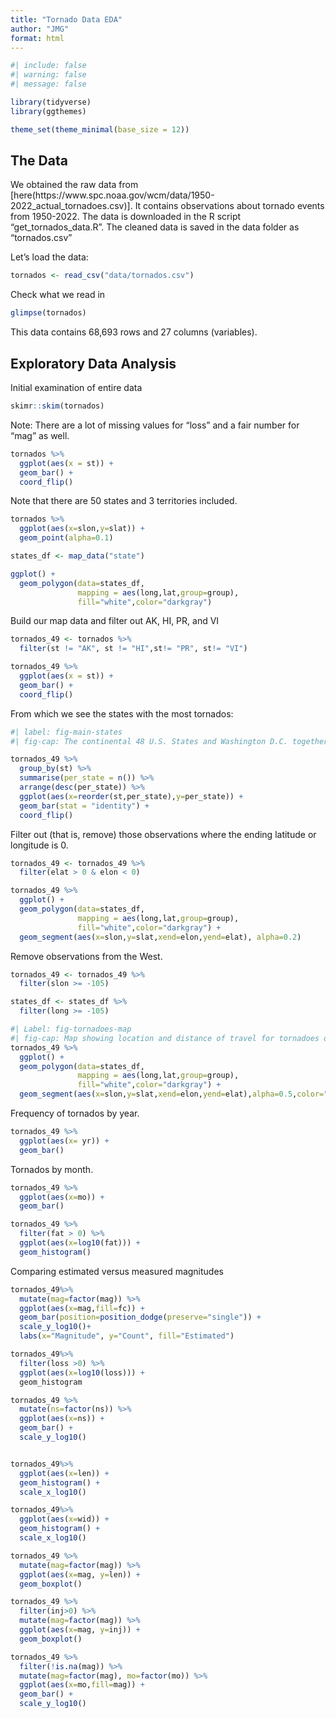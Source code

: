 ```yaml
---
title: "Tornado Data EDA"
author: "JMG"
format: html
---
```


```r
#| include: false
#| warning: false
#| message: false

library(tidyverse)
library(ggthemes)

theme_set(theme_minimal(base_size = 12))
```



## The Data

We obtained the raw data from [here(https://www.spc.noaa.gov/wcm/data/1950-2022_actual_tornadoes.csv)]. It contains observations about tornado events from 1950-2022. The data is downloaded in the R script "get_tornados_data.R". The cleaned data is saved in the data folder as "tornados.csv"

Let's load the data:

```r
tornados <- read_csv("data/tornados.csv")
```

Check what we read in

```r
glimpse(tornados)
```

This data contains 68,693 rows and 27 columns (variables).

## Exploratory Data Analysis

Initial examination of entire data 
```r
skimr::skim(tornados)
```

Note: There are a lot of missing values for "loss" and a fair number for "mag" as well. 

```r
tornados %>%
  ggplot(aes(x = st)) + 
  geom_bar() + 
  coord_flip()
```

Note that there are 50 states and 3 territories included.

```r
tornados %>%
  ggplot(aes(x=slon,y=slat)) + 
  geom_point(alpha=0.1)
```

```r
states_df <- map_data("state")
```

```r
ggplot() + 
  geom_polygon(data=states_df,
               mapping = aes(long,lat,group=group),
               fill="white",color="darkgray")
```

Build our map data and filter out AK, HI, PR, and VI

```r
tornados_49 <- tornados %>%
  filter(st != "AK", st != "HI",st!= "PR", st!= "VI")
```

```r
tornados_49 %>%
  ggplot(aes(x = st)) + 
  geom_bar() + 
  coord_flip()
```

From which we see the states with the most tornados:

```r
#| label: fig-main-states
#| fig-cap: The continental 48 U.S. States and Washington D.C. together with the frequency of tornados observed in each.

tornados_49 %>%
  group_by(st) %>%
  summarise(per_state = n()) %>%
  arrange(desc(per_state)) %>%
  ggplot(aes(x=reorder(st,per_state),y=per_state)) + 
  geom_bar(stat = "identity") + 
  coord_flip()
```

Filter out (that is, remove) those observations where the ending latitude or longitude is 0.

```r
tornados_49 <- tornados_49 %>%
  filter(elat > 0 & elon < 0)
```

```r
tornados_49 %>%
  ggplot() + 
  geom_polygon(data=states_df,
               mapping = aes(long,lat,group=group),
               fill="white",color="darkgray") + 
  geom_segment(aes(x=slon,y=slat,xend=elon,yend=elat), alpha=0.2)
```


Remove observations from the West. 

```r
tornados_49 <- tornados_49 %>%
  filter(slon >= -105)

states_df <- states_df %>%
  filter(long >= -105)
```


```r
#| Label: fig-tornadoes-map
#| fig-cap: Map showing location and distance of travel for tornadoes observed in data.
tornados_49 %>%
  ggplot() + 
  geom_polygon(data=states_df,
               mapping = aes(long,lat,group=group),
               fill="white",color="darkgray") + 
  geom_segment(aes(x=slon,y=slat,xend=elon,yend=elat),alpha=0.5,color="darkgreen")
```

Frequency of tornados by year.
```r
tornados_49 %>%
  ggplot(aes(x= yr)) + 
  geom_bar()
```

Tornados by month. 

```r
tornados_49 %>%
  ggplot(aes(x=mo)) + 
  geom_bar()
```

```r
tornados_49 %>% 
  filter(fat > 0) %>%
  ggplot(aes(x=log10(fat))) +
  geom_histogram()
```

Comparing estimated versus measured magnitudes 

```r
tornados_49%>%
  mutate(mag=factor(mag)) %>%
  ggplot(aes(x=mag,fill=fc)) +
  geom_bar(position=position_dodge(preserve="single")) + 
  scale_y_log10()+
  labs(x="Magnitude", y="Count", fill="Estimated")
```

```r
tornados_49%>%
  filter(loss >0) %>%
  ggplot(aes(x=log10(loss))) +
  geom_histogram
```

```r
tornados_49 %>%
  mutate(ns=factor(ns)) %>%
  ggplot(aes(x=ns)) +
  geom_bar() + 
  scale_y_log10()
```

```r
```


```r
tornados_49%>%
  ggplot(aes(x=len)) +
  geom_histogram() +
  scale_x_log10()
```


```r
tornados_49%>%
  ggplot(aes(x=wid)) +
  geom_histogram() +
  scale_x_log10()
```

```r
tornados_49 %>%
  mutate(mag=factor(mag)) %>%
  ggplot(aes(x=mag, y=len)) +
  geom_boxplot()
```

```r
tornados_49 %>%
  filter(inj>0) %>%
  mutate(mag=factor(mag)) %>%
  ggplot(aes(x=mag, y=inj)) +
  geom_boxplot() 

```
```r
tornados_49 %>%
  filter(!is.na(mag)) %>%
  mutate(mag=factor(mag), mo=factor(mo)) %>%
  ggplot(aes(x=mo,fill=mag)) +
  geom_bar() +
  scale_y_log10()
```






